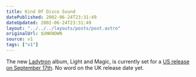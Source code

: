 ```yaml
---
title: Kind Of Disco Sound
datePublished: 2002-06-24T23:31:49
dateUpdated: 2002-06-24T23:31:49
layout: "../../../layouts/posts/post.astro"
originalUrl: $UNKNOWN
source: v1
tags: ["v1"]
---
```


The new [Ladytron][1] album, Light and Magic, is currently set for a [US release on September 17th][2]. No word on the UK release date yet.

[1]: http://www.ladytron.com/ "official Ladytron website"
[2]: http://www.emperornorton.com/mod/artistpage.php3?artist=ladytron "Ladytron section on Emperor Norton Records"
